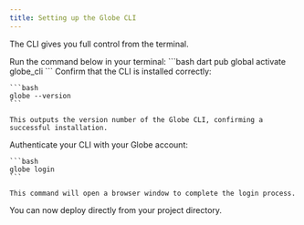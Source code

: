```yaml
---
title: Setting up the Globe CLI
---
```


The CLI gives you full control from the terminal.

<Steps>
  <Step title="Install the CLI">
    Run the command below in your terminal:
    ```bash 
    dart pub global activate globe_cli
    ```
  </Step>
  <Step title="Verify Installation">
   Confirm that the CLI is installed correctly:

    ```bash
    globe --version
    ```

    This outputs the version number of the Globe CLI, confirming a successful installation.

  </Step>
  <Step title="Log in to your Globe account">
   Authenticate your CLI with your Globe account:

    ```bash
    globe login
    ```

    This command will open a browser window to complete the login process.

  </Step>

</Steps>

You can now deploy directly from your project directory.
